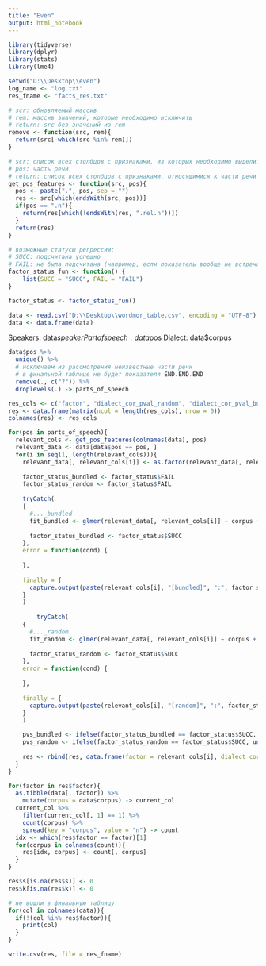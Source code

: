 ```yaml
---
title: "Even"
output: html_notebook
---
```


```r
library(tidyverse)
library(dplyr)
library(stats)
library(lme4)

setwd("D:\\Desktop\\even")
log_name <- "log.txt"
res_fname <- "facts_res.txt"
```

```r
# scr: обновляемый массив
# rem: массив значений, которые необходимо исключить
# return: src без значений из rem
remove <- function(src, rem){
  return(src[-which(src %in% rem)])
}

# scr: список всех столбцов с признаками, из которых необходимо выделить относящиеся к части речи pos
# pos: часть речи
# return: список всех столбцов с признаками, относящимися к части речи pos
get_pos_features <- function(src, pos){
  pos <- paste(".", pos, sep = "")
  res <- src[which(endsWith(src, pos))]
  if(pos == ".n"){
    return(res[which(!endsWith(res, ".rel.n"))])
  }
  return(res)
}

# возможные статусы регрессии:
# SUCC: подсчитана успешно
# FAIL: не была подсчитана (например, если показатель вообще не встречается в таблице)
factor_status_fun <- function() {
    list(SUCC = "SUCC", FAIL = "FAIL")
}

factor_status <- factor_status_fun()
```

```r
data <- read.csv("D:\\Desktop\\wordmor_table.csv", encoding = "UTF-8")
data <- data.frame(data)
```


Speakers: data$speaker
Part of speech: data$pos
Dialect: data$corpus

```r
data$pos %>%
  unique() %>%
  # исключаем из рассмотрения неизвестные части речи
  # в финальной таблице не будет показателя END.END.END
  remove(., c("?")) %>%
  droplevels(.) -> parts_of_speech
```

```r
res_cols <- c("factor", "dialect_cor_pval_random", "dialect_cor_pval_bundled")
res <- data.frame(matrix(ncol = length(res_cols), nrow = 0))
colnames(res) <- res_cols

for(pos in parts_of_speech){
  relevant_cols <- get_pos_features(colnames(data), pos)
  relevant_data <- data[data$pos == pos, ]
  for(i in seq(1, length(relevant_cols))){
    relevant_data[, relevant_cols[i]] <- as.factor(relevant_data[, relevant_cols[i]])
    
    factor_status_bundled <- factor_status$FAIL
    factor_status_random <- factor_status$FAIL
    
    tryCatch(
    {
      #..._bundled  
      fit_bundled <- glmer(relevant_data[, relevant_cols[i]] ~ corpus + (1|corpus:speaker), data = relevant_data, family = "binomial")
      
      factor_status_bundled <- factor_status$SUCC
    },
    error = function(cond) {
        
    },
    
    finally = {
      capture.output(paste(relevant_cols[i], "[bundled]", ":", factor_status_bundled), file = log_name, append = TRUE)
    }
    )
    
        tryCatch(
    {
      #..._random  
      fit_random <- glmer(relevant_data[, relevant_cols[i]] ~ corpus + (1|speaker), data = relevant_data, family = "binomial")
      
      factor_status_random <- factor_status$SUCC
    },
    error = function(cond) {
        
    },
    
    finally = {
      capture.output(paste(relevant_cols[i], "[random]", ":", factor_status_random), file = log_name, append = TRUE)
    }
    )

    pvs_bundled <- ifelse(factor_status_bundled == factor_status$SUCC, unname(coef(summary(fit_random))[,'Pr(>|z|)'][2]), NA)
    pvs_random <- ifelse(factor_status_random == factor_status$SUCC, unname(coef(summary(fit_bundled))[,'Pr(>|z|)'][2]), NA)
    
    res <- rbind(res, data.frame(factor = relevant_cols[i], dialect_cor_pval_bundled = pvs_bundled, dialect_cor_pval_random = pvs_random))
  }
}
```


```r
for(factor in res$factor){
  as.tibble(data[, factor]) %>%
    mutate(corpus = data$corpus) -> current_col
  current_col %>%
    filter(current_col[, 1] == 1) %>%
    count(corpus) %>%
    spread(key = "corpus", value = "n") -> count
  idx <- which(res$factor == factor)[1]
  for(corpus in colnames(count)){
    res[idx, corpus] <- count[, corpus]
  }
}

res$s[is.na(res$s)] <- 0
res$k[is.na(res$k)] <- 0

# не вошли в финальную таблицу
for(col in colnames(data)){
  if(!(col %in% res$factor)){
    print(col)
  }
}
```


```r
write.csv(res, file = res_fname)
```